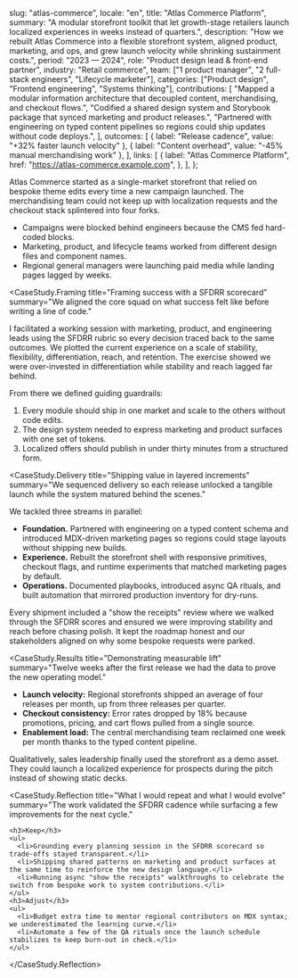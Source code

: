 
  slug: "atlas-commerce",
  locale: "en",
  title: "Atlas Commerce Platform",
  summary:
    "A modular storefront toolkit that let growth-stage retailers launch localized experiences in weeks instead of quarters.",
  description:
    "How we rebuilt Atlas Commerce into a flexible storefront system, aligned product, marketing, and ops, and grew launch velocity while shrinking sustainment costs.",
  period: "2023 — 2024",
  role: "Product design lead & front-end partner",
  industry: "Retail commerce",
  team: ["1 product manager", "2 full-stack engineers", "Lifecycle marketer"],
  categories: ["Product design", "Frontend engineering", "Systems thinking"],
  contributions: [
    "Mapped a modular information architecture that decoupled content, merchandising, and checkout flows.",
    "Codified a shared design system and Storybook package that synced marketing and product releases.",
    "Partnered with engineering on typed content pipelines so regions could ship updates without code deploys.",
  ],
  outcomes: [
    { label: "Release cadence", value: "+32% faster launch velocity" },
    { label: "Content overhead", value: "-45% manual merchandising work" },
  ],
  links: [
    {
      label: "Atlas Commerce Platform",
      href: "https://atlas-commerce.example.com",
    },
  ],
};

<CaseStudy meta={meta}>
  <CaseStudy.Setup title="Modernizing launches for regional teams" summary="Atlas needed to activate eight country storefronts without inflating a lean enablement team.">
    <p>
      Atlas Commerce started as a single-market storefront that relied on bespoke theme edits every time a new campaign launched.
      The merchandising team could not keep up with localization requests and the checkout stack splintered into four forks.
    </p>
    <ul>
      <li>Campaigns were blocked behind engineers because the CMS fed hard-coded blocks.</li>
      <li>Marketing, product, and lifecycle teams worked from different design files and component names.</li>
      <li>Regional general managers were launching paid media while landing pages lagged by weeks.</li>
    </ul>
  </CaseStudy.Setup>

<CaseStudy.Framing
  title="Framing success with a SFDRR scorecard"
  summary="We aligned the core squad on what success felt like before writing a line of code."
>
  <p>
    I facilitated a working session with marketing, product, and engineering leads using
    the SFDRR rubric so every decision traced back to the same outcomes. We plotted the
    current experience on a scale of stability, flexibility, differentiation, reach, and
    retention. The exercise showed we were over-invested in differentiation while
    stability and reach lagged far behind.
  </p>
  <p>From there we defined guiding guardrails:</p>
  <ol>
    <li>
      Every module should ship in one market and scale to the others without code edits.
    </li>
    <li>
      The design system needed to express marketing and product surfaces with one set of
      tokens.
    </li>
    <li>
      Localized offers should publish in under thirty minutes from a structured form.
    </li>
  </ol>
</CaseStudy.Framing>

<CaseStudy.Delivery
  title="Shipping value in layered increments"
  summary="We sequenced delivery so each release unlocked a tangible launch while the system matured behind the scenes."
>
  <p>We tackled three streams in parallel:</p>
  <ul>
    <li>
      <strong>Foundation.</strong> Partnered with engineering on a typed content schema
      and introduced MDX-driven marketing pages so regions could stage layouts without
      shipping new builds.
    </li>
    <li>
      <strong>Experience.</strong> Rebuilt the storefront shell with responsive
      primitives, checkout flags, and runtime experiments that matched marketing pages by
      default.
    </li>
    <li>
      <strong>Operations.</strong> Documented playbooks, introduced async QA rituals, and
      built automation that mirrored production inventory for dry-runs.
    </li>
  </ul>
  <p>
    Every shipment included a "show the receipts" review where we walked through the SFDRR
    scores and ensured we were improving stability and reach before chasing polish. It
    kept the roadmap honest and our stakeholders aligned on why some bespoke requests were
    parked.
  </p>
</CaseStudy.Delivery>

<CaseStudy.Results
  title="Demonstrating measurable lift"
  summary="Twelve weeks after the first release we had the data to prove the new operating model."
>
  <ul>
    <li>
      <strong>Launch velocity:</strong> Regional storefronts shipped an average of four
      releases per month, up from three releases per quarter.
    </li>
    <li>
      <strong>Checkout consistency:</strong> Error rates dropped by 18% because
      promotions, pricing, and cart flows pulled from a single source.
    </li>
    <li>
      <strong>Enablement load:</strong> The central merchandising team reclaimed one week
      per month thanks to the typed content pipeline.
    </li>
  </ul>
  <p>
    Qualitatively, sales leadership finally used the storefront as a demo asset. They
    could launch a localized experience for prospects during the pitch instead of showing
    static decks.
  </p>
</CaseStudy.Results>

  <CaseStudy.Reflection
    title="What I would repeat and what I would evolve"
    summary="The work validated the SFDRR cadence while surfacing a few improvements for the next cycle."
  >
    <h3>Keep</h3>
    <ul>
      <li>Grounding every planning session in the SFDRR scorecard so trade-offs stayed transparent.</li>
      <li>Shipping shared patterns on marketing and product surfaces at the same time to reinforce the new design language.</li>
      <li>Running async "show the receipts" walkthroughs to celebrate the switch from bespoke work to system contributions.</li>
    </ul>
    <h3>Adjust</h3>
    <ul>
      <li>Budget extra time to mentor regional contributors on MDX syntax; we underestimated the learning curve.</li>
      <li>Automate a few of the QA rituals once the launch schedule stabilizes to keep burn-out in check.</li>
    </ul>
  </CaseStudy.Reflection>
</CaseStudy>
